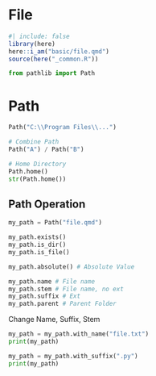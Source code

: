 # File 

```r
#| include: false
library(here)
here::i_am("basic/file.qmd")
source(here("_common.R"))
```


```python
from pathlib import Path
```

# Path

```python
Path("C:\\Program Files\\...")

# Combine Path
Path("A") / Path("B")

# Home Directory
Path.home()
str(Path.home())
```

## Path Operation 

```python
my_path = Path("file.qmd")

my_path.exists()
my_path.is_dir()
my_path.is_file()

my_path.absolute() # Absolute Value

my_path.name # File name
my_path.stem # File name, no ext
my_path.suffix # Ext
my_path.parent # Parent Folder
```

Change Name, Suffix, Stem

```python
my_path = my_path.with_name("file.txt")
print(my_path)

my_path = my_path.with_suffix(".py")
print(my_path)
```